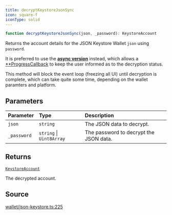 ```yaml
---
title: decryptKeystoreJsonSync
icon: square-f
iconType: solid
---
```


```ts
function decryptKeystoreJsonSync(json, _password): KeystoreAccount
```

Returns the account details for the JSON Keystore Wallet `json` using `password`.

It is preferred to use the [**async version**](/sdk/content/functions/decryptKeystoreJson) instead, which allows a
[**ProgressCallback](/sdk/content/type-aliases/ProgressCallback) to keep the user informed as to the decryption status.

This method will block the event loop (freezing all UI) until decryption is complete, which can take quite some time,
depending on the wallet paramters and platform.

## Parameters

| Parameter | Type | Description |
| :------ | :------ | :------ |
| `json` | `string` | The JSON data to decrypt. |
| `_password` | `string` \| `Uint8Array` | The password to decrypt the JSON data. |

## Returns

[`KeystoreAccount`](/sdk/content/type-aliases/KeystoreAccount)

The decrypted account.

## Source

[wallet/json-keystore.ts:225](https://github.com/dominant-strategies/quais.js/blob/f2011176222a6c0c5640e35f5ebc39b662373b76/src/wallet/json-keystore.ts#L225)
